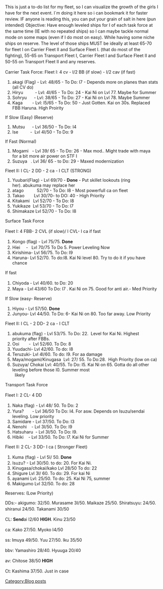 <span style="line-height:20px;">This is just a to-do list for my fleet, so I can visualize the growth of the girls I have for the next event. I´m doing it here so i can bookmark it for faster review. IF anyone is reading this, you can put your grain of salt in here (pun intended)</span> <span style="line-height:20px;">Objective: Have enough leveled ships for I of each task force at the same time (IE with no repeated ships) so I can maybe tackle normal mode on some maps (even if I do most on easy). While having some niche ships on reserve. The level of those ships MUST be ideally at least 65-70 for fleet I on Carrier Fleet II and Surface Fleet I. (that do most of the fighting), 55-65 on Transport Fleet I, Carrier Fleet I and Surface Fleet II and 50-55 on Transport Fleet II and any reserves.</span>



<span style="line-height:20px;">Carrier Task Force:</span> <span style="line-height:20px;">Fleet I: 4 cv - I/2 BB (if slow) - I/2 cav (if fast)</span> 



#akagi (Flag) - Lvl: 48/65 - To Do: I7 - Depends more on planes than stats (all CV do)
#Hiryu          - Lvl: 4I/65 - To Do: 24 - Kai Ni on Lvl 77. Maybe for Summer
#Sohryu      - Lvl: 38/65 - To Do: 27 - Kai Ni on Lvl 78. Maybe Summer
#Kaga        - Lvl: I5/65 - To Do: 50 - Just Gotten. Kai on 30s. Replaced FBB Haruna. High Proirity
If Slow (Easy) (Reserve)
#Mutsu      - Lvl 36/50 - To Do: I4 
#Ise          -  Lvl 4I/50 - To Do: 9
If Fast (Normal)
#Mogami   - Lvl 39/ 65 - To Do: 26 - Max mod.. Might tr<span style="font-weight:normal;">ade with m</span><span style="font-weight:normal;">ay</span><span style="font-weight:normal;">a for </span><span style="font-weight:normal;">a bit more </span><span style="font-weight:normal;">air power on STF I</span>
#Suzuya   . Lvl 36/ 65 - to Do: 29 - Maxed modernization


Fleet II: I CL- 2 DD - 2 ca - I CLT (STRONG)
#Yuub<span style="font-weight:normal;">ari(Fl</span><span style="font-weight:normal;">ag) - Lvl 69/70 - '''Done''' - Put skillet lookouts (ring her). </span><span style="font-weight:normal;">abukum</span><span style="font-weight:normal;">a m</span><span style="font-weight:normal;">ay repl</span><span style="font-weight:normal;">ace her</span>
#<span style="font-weight:normal;">at</span><span style="font-weight:normal;">ago           52/70 - To Do: I8 - Most powerfull c</span><span style="font-weight:normal;">a on fleet</span>
#<span style="font-weight:normal;">T</span><span style="font-weight:normal;">ak</span><span style="font-weight:normal;">ao        Lvl 30/70- to DO: 40 - High Priority</span>
#<span style="font-weight:normal;">Kit</span><span style="font-weight:normal;">ak</span><span style="font-weight:normal;">ami   Lvl 52/70 - To Do: I8</span>
#<span style="font-weight:normal;">Yukik</span><span style="font-weight:normal;">aze  Lvl 53/70 - To Do: I7</span>
#<span style="font-weight:normal;">Shim</span><span style="font-weight:normal;">ak</span><span style="font-weight:normal;">aze Lvl 52/70 - To Do: I8</span>


Surf<span style="font-weight:normal;line-height:20px;">ace T</span><span style="font-weight:normal;line-height:20px;">ask Force</span>

<span style="font-weight:normal;line-height:20px;">Fleet I: 4 FBB- 2 CVL (if slow)/ I CVL- I c</span><span style="font-weight:normal;line-height:20px;">a if f</span><span style="font-weight:normal;line-height:20px;">ast</span>
#<span style="font-weight:normal;line-height:20px;">Kongo (fl</span><span style="font-weight:normal;">ag) - Lvl 75/75. '''Done'''</span>
#<span style="font-weight:normal;">Hiei     -   Lvl 70/75 To Do 5. Power Leveling Now</span>
#<span style="font-weight:normal;">Kirishim</span><span style="font-weight:normal;">a- Lvl 56/75. To Do: I9</span>
#<span style="font-weight:normal;">H</span><span style="font-weight:normal;">arun</span><span style="font-weight:normal;">a- Lvl 52/70. To do:I8. K</span><span style="font-weight:normal;">ai Ni level 80. Try to do it if you h</span><span style="font-weight:normal;">ave ch</span><span style="font-weight:normal;">ance</span>
<span style="font-weight:normal;">If f</span><span style="font-weight:normal;line-height:20px;">ast</span><span style="font-weight:normal;"> </span>
#<span style="font-weight:normal;line-height:20px;">Chiyod</span><span style="font-weight:normal;">a - Lvl 40/60. to Do: 20</span>
#<span style="font-weight:normal;">M</span><span style="font-weight:normal;">ay</span><span style="font-weight:normal;">a - Lvl 43/60 To Do: I7 . K</span><span style="font-weight:normal;">ai Ni on 75. Good for </span><span style="font-weight:normal;">anti </span><span style="font-weight:normal;">air.- Med Priority</span>
<span style="font-weight:normal;">If Slow (e</span><span style="font-weight:normal;line-height:20px;">asy- Reserve)</span>
#Hiyou - Lvl 57/50. '''Done'''
#Junyou- Lvl 44/50. To Do: 6- K<span style="font-weight:normal;">ai Ni on 80. Too f</span><span style="font-weight:normal;">ar </span><span style="font-weight:normal;">aw</span><span style="font-weight:normal;">ay. Low Priority</span>
<span style="font-weight:normal;">Fleet II: I CL - 2 DD- 2 c</span><span style="font-weight:normal;line-height:20px;">a - I CLT</span>
#<span style="font-weight:normal;">abukum</span><span style="font-weight:normal;">a (fl<span style="font-weight:normal;">ag)</span> - Lvl 53/75. To Do: 22.  Level for K</span><span style="font-weight:normal;">ai Ni. Highest priority </span><span style="font-weight:normal;">after FBBs.</span>
#<span style="font-weight:normal;">Ooi        -  Lvl 52/60. To Do: 8</span>
#<span style="font-weight:normal;">Yuud</span><span style="font-weight:normal;">achi- Lvl 42/60. To do: I8</span>
#<span style="font-weight:normal;">Teruzuki- Lvl 4I/60. To do: I9. For </span><span style="font-weight:normal;">a</span><span style="font-weight:normal;">a d</span><span style="font-weight:normal;">am</span><span style="font-weight:normal;">age</span>
#<span style="font-weight:normal;">M</span><span style="font-weight:normal;">ay</span><span style="font-weight:normal;">a/mog</span><span style="font-weight:normal;">ami/Kinug</span><span style="font-weight:normal;">as</span><span style="font-weight:normal;">a  Lvl: 27/ 55. To Do:28.  High Priority (low on c</span><span style="font-weight:normal;">a)</span>
#<span style="font-weight:normal;">Suzuy</span><span style="font-weight:normal;">a/ Chok</span><span style="font-weight:normal;">ai Lvl: 40/55. To Do: I5. K</span><span style="font-weight:normal;">ai Ni on 65. Gott</span><span style="font-weight:normal;">a do </span><span style="font-weight:normal;">all other leveling before those I0. Summer most                                                           likely</span>
<span style="font-weight:normal;">Tr</span><span style="font-weight:normal;line-height:20px;">ansport T</span><span style="font-weight:normal;line-height:20px;">ask Force</span>

<span style="font-weight:normal;line-height:20px;">Fleet I: 2 CL- 4 DD</span>
#<span style="font-weight:normal;line-height:20px;">N</span><span style="font-weight:normal;">ak</span><span style="font-weight:normal;">a (fl</span><span style="font-weight:normal;">ag) - Lvl 48/ 50. To Do: 2</span>
#<span style="font-weight:normal;">Yur</span><span style="font-weight:normal;">a?       - Lvl 36/50 To Do: I4. For </span><span style="font-weight:normal;">asw. Depends on Isuzu/send</span><span style="font-weight:normal;">ai leveling. Low priority</span>
#<span style="font-weight:normal;">S</span><span style="font-weight:normal;">amid</span><span style="font-weight:normal;">are - Lvl 37/50. To Do: I3</span>
#<span style="font-weight:normal;">Nenohi    - Lvl 3I/50. To Do: I9</span>
#<span style="font-weight:normal;">H<span style="font-weight:normal;">atsuh</span><span style="font-weight:normal;">aru</span>  - Lvl 3I/50. To Do: I9.</span>
#<span style="font-weight:normal;">Hibiki    - Lvl 33/50. To Do: I7. K</span><span style="font-weight:normal;">ai Ni for Summer</span>
<span style="font-weight:normal;">Fleet II: 2 CL- 3 DD- I c</span><span style="font-weight:normal;line-height:20px;">a ( Stronger Fleet)</span>
#<span style="font-weight:normal;line-height:20px;">Kum</span><span style="font-weight:normal;">a (fl</span><span style="font-weight:normal;">ag) - Lvl 5I/ 50. '''Done'''</span>
#<span style="font-weight:normal;">Isuzu? - Lvl 30/50. to do: 20. For K</span><span style="font-weight:normal;">ai Ni. </span>
#Kinug<span style="font-weight:normal;">as</span><span style="font-weight:normal;">a/chok</span><span style="font-weight:normal;">ai/k</span><span style="font-weight:normal;">ako Lvl 28/50 To do: 22</span>
#<span style="font-weight:normal;">Shigure Lvl 3I/ 60. To do: 29. For k</span><span style="font-weight:normal;">ai Ni</span>
#<span style="font-weight:normal;">ay</span><span style="font-weight:normal;">an</span><span style="font-weight:normal;">ami Lvl: 25/50. To do: 25. K</span><span style="font-weight:normal;">ai Ni 75, summer</span>
#<span style="font-weight:normal;">M</span><span style="font-weight:normal;">akigumo Lvl 32/50. To do: 28</span>
Reserves: (Low Priority)

DDs:- <span style="font-weight:normal;line-height:20px;">akigumo: 32/50. Mur</span><span style="font-weight:normal;line-height:20px;">as</span><span style="font-weight:normal;line-height:20px;">ame 3I/50.</span><span style="font-weight:normal;line-height:20px;"> M</span><span style="font-weight:normal;line-height:20px;">aik</span><span style="font-weight:normal;line-height:20px;">aze 25/50. Shir</span><span style="font-weight:normal;line-height:20px;">atsuyu: 24/50. shir</span><span style="font-weight:normal;line-height:20px;">anui 24/50. T</span><span style="font-weight:normal;line-height:20px;">ak</span><span style="font-weight:normal;line-height:20px;">an</span><span style="font-weight:normal;line-height:20px;">ami 30/50</span>

<span style="font-weight:normal;line-height:20px;">CL: '''Send'''</span><span style="font-weight:normal;line-height:20px;">ai I2/60 '''HIGH'''. Kinu 23/50</span>

<span style="font-weight:normal;line-height:20px;">c</span><span style="font-weight:normal;line-height:20px;">a: K</span><span style="font-weight:normal;line-height:20px;">ako 27/50. Myoko I4/50</span>

<span style="line-height:20px;">ss: Imuy</span><span style="font-weight:normal;line-height:20px;">a 49/50. Yuu 27/50. Iku 35/50</span>

<span style="font-weight:normal;line-height:20px;">bbv: Y</span><span style="font-weight:normal;line-height:20px;">am</span><span style="font-weight:normal;line-height:20px;">ashiro 28/40. Hyuug</span><span style="font-weight:normal;line-height:20px;">a 20/40</span>

<span style="font-weight:normal;line-height:20px;">av: Chitose 38/50 '''HIGH'''</span>

<span style="font-weight:normal;line-height:20px;">Ct: K</span><span style="font-weight:normal;line-height:20px;">ashim</span><span style="font-weight:normal;line-height:20px;">a 37/50. Just in c</span><span style="font-weight:normal;line-height:20px;">ase</span>
[[Category:Blog posts]]